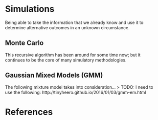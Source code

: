 # Simulations

Being able to take the information that we already know and use it to determine alternative outcomes in an unknown circumstance. 


## Monte Carlo 
This recursive algorithm has been around for some time now; but it continues to be the core of many simulatory methodologies. 

## Gaussian Mixed Models (GMM)
The following mixture model takes into consideration... 
> TODO: I need to use the following: http://tinyheero.github.io/2016/01/03/gmm-em.html

# References 